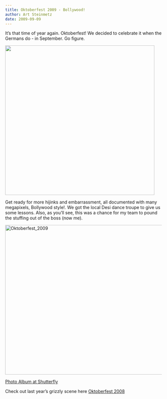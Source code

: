 ```yaml
---
title: Oktoberfest 2009 - Bollywood!
author: Art Steinmetz
date: 2009-09-09
---
```


It's that time of year again. Oktoberfest! We decided to celebrate it when the Germans do - in September. Go figure. 

![](/img/2009/bollywood.jpeg){width="480"}

Get ready for more hijinks and embarrassment, all documented with many megapixels, Bollywood style!. We got the local Desi dance troupe to give us some lessons. Also, as you'll see, this was a chance for my team to pound the stuffing out of the boss (now me).

```{=html}
<a data-flickr-embed="true" href="https://www.flickr.com/photos/26882514@N02/albums/72177720306084542" title="Oktoberfest_2009"><img src="https://live.staticflickr.com/65535/52695093215_47c9fabf81_z.jpg" width="640" height="480" alt="Oktoberfest_2009"></a><script async src="//embedr.flickr.com/assets/client-code.js" charset="utf-8"></script>
```
[Photo Album at Shutterfly](https://link.shutterfly.com/cb0wte3Xuxb)

Check out last year's grizzly scene here [Oktoberfest 2008](2008-10-21_Oktoberfest_2008.html)

